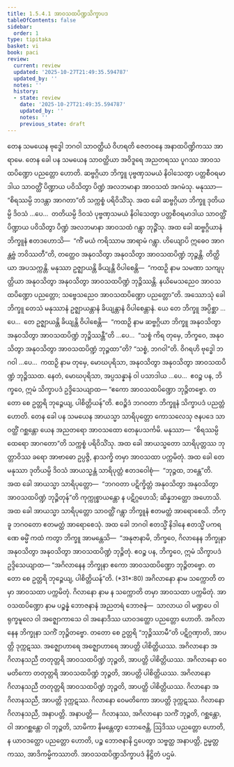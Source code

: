 ```yaml
---
title: 1.5.4.1 အာဝသထပိဏ္ဍသိက္ခာပဒ
tableOfContents: false
sidebar:
  order: 1
type: tipitaka
basket: vi
book: paci
review:
  current: review
  updated: '2025-10-27T21:49:35.594787'
  updated_by: ''
  notes: ''
  history:
  - state: review
    date: '2025-10-27T21:49:35.594787'
    updated_by: ''
    notes: ''
    previous_state: draft
---
```



<ReviewStatus review={frontmatter.review} showDetails={true} />

<HypothesisAnnotation frontmatter={frontmatter} />

<DynamicBreadcrumb />

<Division number="203" book="paci" e="ch" v="2" p="95">

<Paragraph number="664" book="paci">
တေန သမယေန ဗုဒ္ဓေါ ဘဂဝါ သာဝတ္ထိယံ ဝိဟရတိ ဇေတဝနေ အနာထပိဏ္ဍိကဿ အာရာမေ. တေန ခေါ ပန သမယေန သာဝတ္ထိယာ အဝိဒူရေ အညတရဿ ပူဂဿ အာဝသထပိဏ္ဍော ပညတ္တော ဟောတိ. ဆဗ္ဗဂ္ဂိယာ ဘိက္ခူ ပုဗ္ဗဏှသမယံ နိဝါသေတွာ ပတ္တစီဝရမာဒါယ သာဝတ္ထိံ ပိဏ္ဍာယ ပဝိသိတွာ ပိဏ္ဍံ အလဘမာနာ အာဝသထံ အဂမံသု. မနုဿာ—  “စိရဿမ္ပိ ဘဒန္တာ အာဂတာ”တိ သက္ကစ္စံ ပရိဝိသိံသု. အထ ခေါ ဆဗ္ဗဂ္ဂိယာ ဘိက္ခူ ဒုတိယမ္ပိ ဒိဝသံ …ပေ…  တတိယမ္ပိ ဒိဝသံ ပုဗ္ဗဏှသမယံ နိဝါသေတွာ ပတ္တစီဝရမာဒါယ သာဝတ္ထိံ ပိဏ္ဍာယ ပဝိသိတွာ ပိဏ္ဍံ အလဘမာနာ အာဝသထံ ဂန္တွာ ဘုဉ္ဇိံသု. အထ ခေါ ဆဗ္ဗဂ္ဂိယာနံ ဘိက္ခူနံ ဧတဒဟောသိ—  “ကိံ မယံ ကရိဿာမ အာရာမံ ဂန္တွာ. ဟိယျောပိ ဣဓေဝ အာဂန္တဗ္ဗံ ဘဝိဿတီ”တိ, တတ္ထေဝ အနုဝသိတွာ အနုဝသိတွာ အာဝသထပိဏ္ဍံ ဘုဉ္ဇန္တိ. တိတ္ထိယာ အပသက္ကန္တိ. မနုဿာ ဥဇ္ဈာယန္တိ ခိယျန္တိ ဝိပါစေန္တိ—  “ကထဉှိ နာမ သမဏာ သကျပုတ္တိယာ အနုဝသိတွာ အနုဝသိတွာ အာဝသထပိဏ္ဍံ ဘုဉ္ဇိဿန္တိ. နယိမေသညေဝ အာဝသထပိဏ္ဍော ပညတ္တော; သဗ္ဗေသညေဝ အာဝသထပိဏ္ဍော ပညတ္တော”တိ.
</Paragraph>

<Paragraph number="665" book="paci">
အဿောသုံ ခေါ ဘိက္ခူ တေသံ မနုဿာနံ ဥဇ္ဈာယန္တာနံ ခိယျန္တာနံ ဝိပါစေန္တာနံ. ယေ တေ ဘိက္ခူ အပ္ပိစ္ဆာ …ပေ…  တေ ဥဇ္ဈာယန္တိ ခိယျန္တိ ဝိပါစေန္တိ—  “ကထဉှိ နာမ ဆဗ္ဗဂ္ဂိယာ ဘိက္ခူ အနုဝသိတွာ အနုဝသိတွာ အာဝသထပိဏ္ဍံ ဘုဉ္ဇိဿန္တီ”တိ …ပေ…  “သစ္စံ ကိရ တုမှေ, ဘိက္ခဝေ, အနုဝသိတွာ အနုဝသိတွာ အာဝသထပိဏ္ဍံ ဘုဉ္ဇထာ”တိ? “သစ္စံ, ဘဂဝါ”တိ. ဝိဂရဟိ ဗုဒ္ဓေါ ဘဂဝါ …ပေ…  ကထဉှိ နာမ တုမှေ, မောဃပုရိသာ, အနုဝသိတွာ အနုဝသိတွာ အာဝသထပိဏ္ဍံ ဘုဉ္ဇိဿထ. နေတံ, မောဃပုရိသာ, အပ္ပသန္နာနံ ဝါ ပသာဒါယ …ပေ…  ဧဝဉ္စ ပန, ဘိက္ခဝေ, ဣမံ သိက္ခာပဒံ ဥဒ္ဒိသေယျာထ—
</Paragraph>

<Paragraph number="666" book="paci">
<Emphasis>“ဧကော အာဝသထပိဏ္ဍော ဘုဉ္ဇိတဗ္ဗော. တတော စေ ဥတ္တရိ ဘုဉ္ဇေယျ, ပါစိတ္တိယန်”</Emphasis>တိ.
</Paragraph>

<Paragraph number="667" book="paci">
ဧဝဉ္စိဒံ ဘဂဝတာ ဘိက္ခူနံ သိက္ခာပဒံ ပညတ္တံ ဟောတိ.
</Paragraph>

</Division>
<Division number="204" book="paci" e="ch" v="2" p="96">

<Paragraph number="668" book="paci">
တေန ခေါ ပန သမယေန အာယသ္မာ သာရိပုတ္တော ကောသလေသု ဇနပဒေ သာဝတ္ထိံ ဂစ္ဆန္တော ယေန အညတရော အာဝသထော တေနုပသင်္ကမိ. မနုဿာ—  “စိရဿမ္ပိ ထေရော အာဂတော”တိ သက္ကစ္စံ ပရိဝိသိံသု. အထ ခေါ အာယသ္မတော သာရိပုတ္တဿ ဘုတ္တာဝိဿ ခရော အာဗာဓော ဥပ္ပဇ္ဇိ, နာသက္ခိ တမှာ အာဝသထာ ပက္ကမိတုံ. အထ ခေါ တေ မနုဿာ ဒုတိယမ္ပိ ဒိဝသံ အာယသ္မန္တံ သာရိပုတ္တံ ဧတဒဝေါစုံ—  “ဘုဉ္ဇထ, ဘန္တေ”တိ. အထ ခေါ အာယသ္မာ သာရိပုတ္တော—  “ဘဂဝတာ ပဋိက္ခိတ္တံ အနုဝသိတွာ အနုဝသိတွာ အာဝသထပိဏ္ဍံ ဘုဉ္ဇိတုန်”တိ ကုက္ကုစ္စာယန္တော န ပဋိဂ္ဂဟေသိ; ဆိန္နဘတ္တော အဟောသိ. အထ ခေါ အာယသ္မာ သာရိပုတ္တော သာဝတ္ထိံ ဂန္တွာ ဘိက္ခူနံ ဧတမတ္ထံ အာရောစေသိ. ဘိက္ခူ ဘဂဝတော ဧတမတ္ထံ အာရောစေသုံ.
</Paragraph>

<Paragraph number="669" book="paci">
အထ ခေါ ဘဂဝါ ဧတသ္မိံ နိဒါနေ ဧတသ္မိံ ပကရဏေ ဓမ္မိံ ကထံ ကတွာ ဘိက္ခူ အာမန္တေသိ—  “အနုဇာနာမိ, ဘိက္ခဝေ, ဂိလာနေန ဘိက္ခုနာ အနုဝသိတွာ အနုဝသိတွာ အာဝသထပိဏ္ဍံ ဘုဉ္ဇိတုံ. ဧဝဉ္စ ပန, ဘိက္ခဝေ, ဣမံ သိက္ခာပဒံ ဥဒ္ဒိသေယျာထ—
</Paragraph>

</Division>
<Division number="205" book="paci" e="ch" v="2" p="96">

<Paragraph number="670" book="paci">
<Emphasis>“အဂိလာနေန ဘိက္ခုနာ ဧကော အာဝသထပိဏ္ဍော ဘုဉ္ဇိတဗ္ဗော. တတော စေ ဥတ္တရိ ဘုဉ္ဇေယျ, ပါစိတ္တိယန်”</Emphasis>တိ. (*31*:<Emphasis>80</Emphasis>)
</Paragraph>

</Division>
<Division number="206" book="paci" e="ch" v="2" p="97">

<Paragraph number="671" book="paci">
<Emphasis>အဂိလာနော</Emphasis> နာမ သက္ကောတိ တမှာ အာဝသထာ ပက္ကမိတုံ.
</Paragraph>

<Paragraph number="672" book="paci">
<Emphasis>ဂိလာနော</Emphasis> နာမ န သက္ကောတိ တမှာ အာဝသထာ ပက္ကမိတုံ.
</Paragraph>

<Paragraph number="673" book="paci">
<Emphasis>အာဝသထပိဏ္ဍော</Emphasis> နာမ ပဉ္စန္နံ ဘောဇနာနံ အညတရံ ဘောဇနံ—  သာလာယ ဝါ မဏ္ဍပေ ဝါ ရုက္ခမူလေ ဝါ အဇ္ဈောကာသေ ဝါ အနောဒိဿ ယာဝဒတ္ထော ပညတ္တော ဟောတိ. အဂိလာနေန ဘိက္ခုနာ သကိံ ဘုဉ္ဇိတဗ္ဗော. တတော စေ ဥတ္တရိ “ဘုဉ္ဇိဿာမီ”တိ ပဋိဂ္ဂဏှာတိ, အာပတ္တိ ဒုက္ကဋဿ. အဇ္ဈောဟာရေ အဇ္ဈောဟာရေ အာပတ္တိ ပါစိတ္တိယဿ.
</Paragraph>

</Division>
<Division number="207" book="paci" e="ch" v="2" p="97">

<Paragraph number="674" book="paci">
အဂိလာနော အဂိလာနသညီ တတုတ္တရိ အာဝသထပိဏ္ဍံ ဘုဉ္ဇတိ, အာပတ္တိ ပါစိတ္တိယဿ. အဂိလာနော ဝေမတိကော တတုတ္တရိ အာဝသထပိဏ္ဍံ ဘုဉ္ဇတိ, အာပတ္တိ ပါစိတ္တိယဿ. အဂိလာနော ဂိလာနသညီ တတုတ္တရိ အာဝသထပိဏ္ဍံ ဘုဉ္ဇတိ, အာပတ္တိ ပါစိတ္တိယဿ.
</Paragraph>

<Paragraph number="675" book="paci">
ဂိလာနော အဂိလာနသညီ, အာပတ္တိ ဒုက္ကဋဿ. ဂိလာနော ဝေမတိကော အာပတ္တိ ဒုက္ကဋဿ. ဂိလာနော ဂိလာနသညီ, အနာပတ္တိ.
</Paragraph>

</Division>
<Division number="208" book="paci" e="ch" v="2" p="97">

<Paragraph number="676" book="paci">
အနာပတ္တိ—  ဂိလာနဿ, အဂိလာနော သကိံ ဘုဉ္ဇတိ, ဂစ္ဆန္တော, ဝါ အာဂစ္ဆန္တော ဝါ ဘုဉ္ဇတိ, သာမိကာ နိမန္တေတွာ ဘောဇေန္တိ, ဩဒိဿ ပညတ္တော ဟောတိ, န ယာဝဒတ္ထော ပညတ္တော ဟောတိ, ပဉ္စ ဘောဇနာနိ ဌပေတွာ သဗ္ဗတ္ထ အနာပတ္တိ, ဥမ္မတ္တကဿ, အာဒိကမ္မိကဿာတိ.

</Paragraph>
</Division>

<Paragraph number="677" type="center" book="paci">
အာဝသထပိဏ္ဍသိက္ခာပဒံ နိဋ္ဌိတံ ပဌမံ.
</Paragraph>